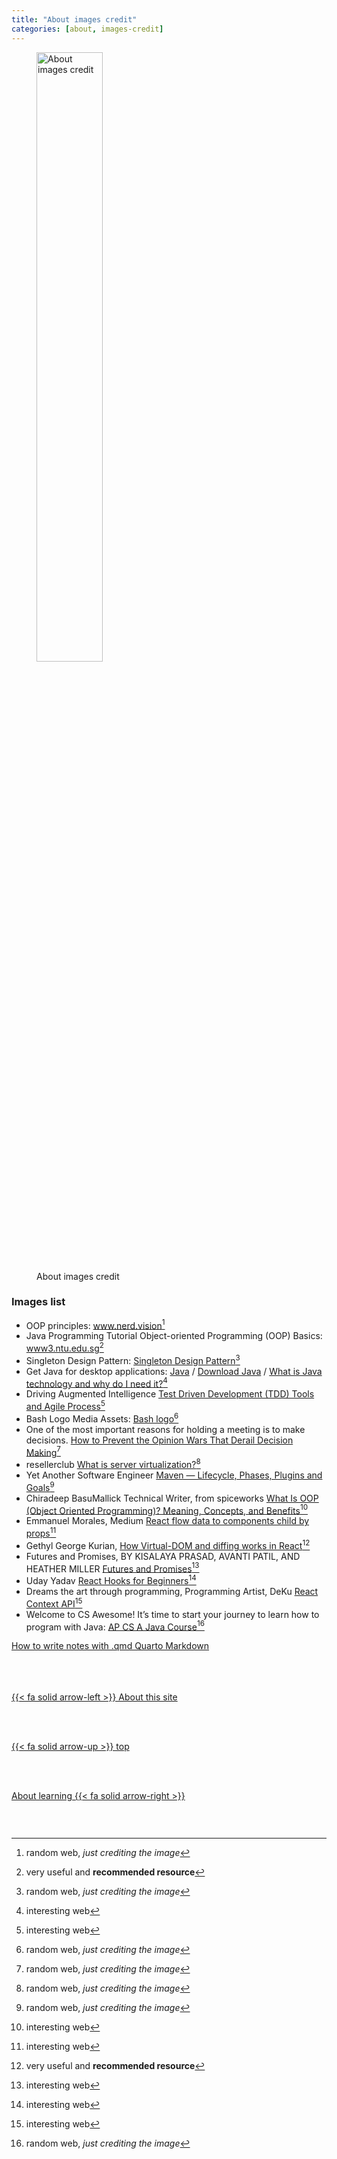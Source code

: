 ```yaml
---
title: "About images credit"
categories: [about, images-credit]
---
```


![About images credit](/images/home/frontimagealbertprofeweb-about.png){width=50%}

### Images list

- OOP principles: [www.nerd.vision](https://www.nerd.vision/post/polymorphism-encapsulation-data-abstraction-and-inheritance-in-object-oriented-programming){.external}[^1]
- Java Programming Tutorial Object-oriented Programming (OOP) Basics: [www3.ntu.edu.sg](https://www3.ntu.edu.sg/home/ehchua/programming/java/J3a_OOPBasics.html){.external}[^2]
- Singleton Design Pattern: [Singleton Design Pattern](https://springhow.com/singleton-pattern/){.external}[^1]
- Get Java for desktop applications: [Java](https://www.java.com/en/) / [Download Java](https://www.java.com/en/download/) / [What is Java technology and why do I need it?](https://www.java.com/en/download/help/whatis_java.html){.external}[^3]
- Driving Augmented Intelligence [Test Driven Development (TDD) Tools and Agile Process](https://www.xenonstack.com/blog/test-driven-development-java){.external}[^3]
- Bash Logo Media Assets: [Bash logo](https://bashlogo.com/){.external}[^1]
- One of the most important reasons for holding a meeting is to make decisions. [How to Prevent the Opinion Wars That Derail Decision Making](https://blog.lucidmeetings.com/blog/how-to-prevent-the-opinion-wars-that-derail-decision-making){.external}[^1]
- resellerclub [What is server virtualization?](https://blog.resellerclub.com/what-is-a-hypervisor-and-how-does-it-work/){.external}[^1]
- Yet Another Software Engineer [Maven — Lifecycle, Phases, Plugins and Goals](https://medium.com/@yetanothersoftwareengineer/maven-lifecycle-phases-plugins-and-goals-25d8e33fa22){.external}[^1]
- Chiradeep BasuMallick Technical Writer, from spiceworks [What Is OOP (Object Oriented Programming)? Meaning, Concepts, and Benefits](https://www.spiceworks.com/tech/devops/articles/object-oriented-programming/){.external}[^3]
- Emmanuel Morales, Medium [React flow data to components child by props](https://medium.embengineering.com/in-react-js-data-flows-in-one-direction-from-parent-to-child-841103ed3aed){.external}[^3]
- Gethyl George Kurian, [How Virtual-DOM and diffing works in React](https://medium.com/@gethylgeorge/how-virtual-dom-and-diffing-works-in-react-6fc805f9f84e){.external}[^2]
- Futures and Promises, BY KISALAYA PRASAD, AVANTI PATIL, AND HEATHER MILLER [Futures and Promises](https://web.archive.org/web/20201117004053/https://dist-prog-book.com/chapter/2/futures.html){.external}[^3]
- Uday Yadav [React Hooks for Beginners](https://dev.to/dev117uday/react-hooks-0-to-hero-4b7o){.external}[^3]
- Dreams the art through programming, Programming Artist, DeKu [React Context API](https://dev-yakuza.posstree.com/en/react/context-api/){.external}[^3]
- Welcome to CS Awesome! It’s time to start your journey to learn how to program with Java: [AP CS A Java Course](https://runestone.academy/ns/books/published/csawesome/index.html){.external}[^1]

[^1]: random web, *just crediting the image*
[^2]: very useful and **recommended resource**
[^3]: interesting web

[How to write notes with .qmd Quarto Markdown](https://quarto.org/docs/authoring/footnotes-and-citations.html#footnotes)
<!--- navLinks -->
<br><br>
<div class=row>
<br>
<div class='column left previous'>
<br>
[{{< fa solid arrow-left >}} About this site](/about/about-this-site.qmd)
<br>
</div>
<br>
<div class='column center'>
<br>
[{{< fa solid arrow-up >}} top](#top)
<br>
</div>
<br>
<div class='column right next'>
<br>
[About learning  {{< fa solid arrow-right >}}](/about/about-learning-intro.qmd)
<br>
</div>
<br>
</div>
